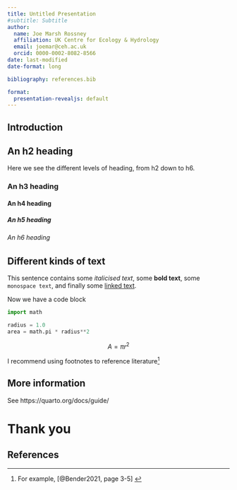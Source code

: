 ```yaml
---
title: Untitled Presentation
#subtitle: Subtitle
author:
  name: Joe Marsh Rossney
  affiliation: UK Centre for Ecology & Hydrology
  email: joemar@ceh.ac.uk
  orcid: 0000-0002-8082-8566
date: last-modified
date-format: long

bibliography: references.bib

format:
  presentation-revealjs: default
---
```


## Introduction


## An h2 heading

Here we see the different levels of heading, from h2 down to h6.

### An h3 heading

#### An h4 heading

##### An h5 heading

###### An h6 heading


## Different kinds of text

This sentence contains some _italicised text_, some **bold text**, some `monospace text`, and finally some [linked text](https://github.com/ukceh-rse/quarto-templates).

Now we have a code block

```python
import math

radius = 1.0
area = math.pi * radius**2
```

$$
A = \pi r^2
$$

I recommend using footnotes to reference literature^[For example, [@Bender2021, page 3-5] ]


## More information

See https://quarto.org/docs/guide/


# Thank you {.closing-slide .no-logo .no-footer background-image="assets/closing.svg"}


<!-- Delete this slide if you have no references -->
## References {.scrollable}
